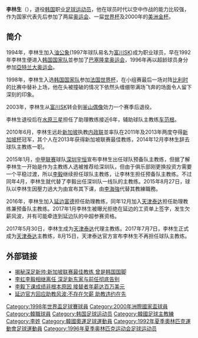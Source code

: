 {{Football manager infobox|
| playername = 李林生 <br /> {{lang|ko|이임생}} |
| image    =   |
| fullname =  李林生|
| nickname =  |
| height = {{height|m=1.82}} |
| dateofbirth = {{birth date and age|1971|11|18}} |
| countryofbirth = {{ROK}}|
| cityofbirth = [[仁川|仁川]] |
| currentclub  = |
| position = 主教练 |
| youthyears = 1990-1993 |
| youthclubs = [[高丽大学|高丽大学]]|
| years = 1994-2002 <br>2003 |
| clubs = [[富川SK|富川SK]] <br>[[釜山偶像|釜山偶像]]|
| caps(goals) = 146 (8) <br>{{0}}29 (0)|
| nationalyears = 1992–2002 |
| nationalteam = [[韩国国家足球队|韩国]] |
| nationalcaps(goals) = {{0}}25 (0)
| manageryears = 2003-2005 <br> 2006-2009 <br> 2010-2014 <br> 2015 <br> 2015 <br> 2016 <br> 2017 <br> 2017<br> 2019-2020|
| managerclubs = [[水原三星蓝翼|水原三星蓝翼]]（教练）<br>[[水原三星蓝翼|水原三星蓝翼]]（助理教练）<br>[[内政联|内政联]]<br>[[深圳宇恒|深圳宇恒]]（预备队主教练）<br>[[深圳宇恒|深圳宇恒]]<br>[[延边富德|延边富德]]（助理教练）<br>[[天津泰达|天津泰达]]（助理教练） <br>[[天津泰达|天津泰达]]<br>[[水原三星|水原三星]]  |
}}

'''李林生'''（{{bd|1971年|11月18日}}），退役[[韩国|韩国]]职业[[足球|足球]][[运动员|运动员]]，他在球员时代以空中作战的能力比较强，作为国家代表先后参加了两屇[[奥运会|奥运会]]、一屇[[1998年世界杯足球赛|世界杯]]及2000年的[[2000年美洲金盃|美洲金杯]]。

==简介==
1994年，李林生加入[[济州联|油公象]](1997年球队易名为[[富川SK|富川SK]])成为职业球员，早在1992年李林生便进入[[韩国国家足球队|韩国国家队]]並参加了[[巴塞隆拿奥运会|巴塞隆拿奥运会]]，1996年再以超龄球员身分参加[[亞特兰大奥运会|亞特兰大奥运会]]。

1998年，李林生入选[[韩国国家足球队|韩国国家队]]参加[[1998年世界杯足球赛|法国世界杯]]，在小组赛最后一场对阵[[比利时国家足球队|比利时]]的比赛中替补上场，他在头被撞破的情况下依然头缠绷带满场飞奔的场面令人留下深刻的印象。

2003年，李林生从[[富川SK|富川SK]]转会到[[釜山偶像|釜山偶像]]効力一个赛季后退役。

李林生退役后在[[水原三星|水原三星]]担任了助理教练接近6年，辅助球队主教练[[车范根|车范根]]。

2010年6月，李林生远赴[[新加坡|新加坡]]执教[[内政联|内政联]]並率队在2011年及2013年两度夺得[[新加坡杯|新加坡杯]]冠军，其个人在2013年获得新加坡联赛最佳教练，2014年12月李林生辞去球队主教练一职。

2015年1月，[[中甲联赛|中甲联赛]]球队[[深圳宇恒|深圳宇恒]]宣布李林生出任球队预备队主教练，但据了解李林生一开始是作为主教练人选被推荐给深圳队，但由于俱乐部刚更换投资方需要一个平稳过渡，所以[[李毅_(足球运动员)|李毅]]继续担任球队主教练，让李林生担任预备队主教练。不过同年4月，李林生就代替了李毅出任深圳队一线队的主教练。2015年8月27日，球队以李林生因壓力過大为由宣布其下课，由[[李海強|李海強]]代替其教練職務。

2016年，李林生加入[[延边富德|延边富德]]担任助理教练，同年12月加入[[天津泰达|天津泰达]]担任助理教练兼预备队主教练。2017年1月李林生被曝光拒绝在延边的工资单上签字，发生欠薪风波，并有可能牵连到延边队的中超参赛资格。

2017年5月30日，李林生成为[[天津泰达|天津泰达]]代理主教练。2017年7月7日，李林生正式成为[[天津泰达|天津泰达]]主教练，8月15日，天津泰达官方宣布李林生不再担任球队主教练。

== 外部链接 ==
* [https://web.archive.org/web/20150427111500/http://sports.163.com/15/0413/08/AN2MMNNV00051C8L.html 揭秘深足新帅:新加坡联赛最佳教练 曾是韩国国脚]
* [http://sports.163.com/15/0413/11/AN314VVN00051C8L.html 李虹李毅相继离任 深足新东家与前任彻底告别] {{Wayback|url=http://sports.163.com/15/0413/11/AN314VVN00051C8L.html |date=20150427143124 }}
* [http://sports.sohu.com/20150413/n411168658.shtml 李毅下课成绩非根本原因 接替者年薪达百万美元] {{Wayback|url=http://sports.sohu.com/20150413/n411168658.shtml |date=20160304192011 }}
* [http://sports.sina.com.cn/china/j/2017-01-05/doc-ifxzkfuh5561313.shtml 延边官方回应助教风波:不存在欠薪 助教违约在先] {{Wayback|url=http://sports.sina.com.cn/china/j/2017-01-05/doc-ifxzkfuh5561313.shtml |date=20170107231519 }}

{{1998年世界盃足球賽南韓參賽名單}}
{{2015年中甲分类名单深圳}}
{{2017年中超分类名单天津泰达}}

{{DEFAULTSORT: Lee Lim-saeng}}
[[Category:1998年世界盃足球賽球員|Category:1998年世界盃足球賽球員]]
[[Category:2000年洲際國家盃球員|Category:2000年洲際國家盃球員]]
[[Category:韓職球員|Category:韓職球員]]
[[Category:韩国足球运动员|Category:韩国足球运动员]]
[[Category:韓國足球主教練|Category:韓國足球主教練]]
[[Category:李姓|Category:李姓]]
[[Category:韓國奧運足球運動員|Category:韓國奧運足球運動員]]
[[Category:1992年夏季奧林匹克運動會足球運動員|Category:1992年夏季奧林匹克運動會足球運動員]]
[[Category:1996年夏季奥林匹克运动会足球运动员|Category:1996年夏季奥林匹克运动会足球运动员]]